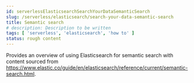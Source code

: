 ```yaml
---
id: serverlessElasticsearchSearchYourDataSemanticSearch
slug: /serverless/elasticsearch/search-your-data-semantic-search
title: Semantic search
# description: Description to be written
tags: [ 'serverless', 'elasticsearch', 'how to' ]
status: rough content
---
```



<RoughContent />

Provides an overview of using Elasticsearch for semantic search with content sourced from https://www.elastic.co/guide/en/elasticsearch/reference/current/semantic-search.html.